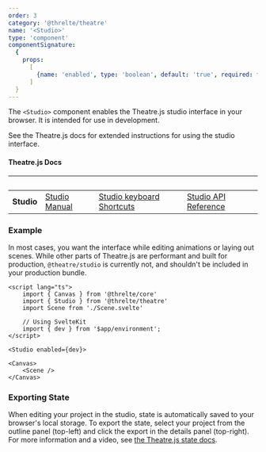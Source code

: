 ```yaml
---
order: 3
category: '@threlte/theatre'
name: '<Studio>'
type: 'component'
componentSignature:
  {
    props:
      [
        {name: 'enabled', type: 'boolean', default: 'true', required: false},
      ]
  }
---
```



The `<Studio>` component enables the Theatre.js studio interface in your browser. It is intended for use in development.

See the Theatre.js docs for extended instructions for using the studio interface.

#### Theatre.js Docs

|&nbsp;|&nbsp;|&nbsp;|&nbsp;|
|---|---|---|---|
| **Studio** | [Studio Manual](https://www.theatrejs.com/docs/0.5/manual/Studio)  | [Studio keyboard Shortcuts](https://www.theatrejs.com/docs/0.5/manual/keyboard-shortcuts) | [Studio API Reference](https://www.theatrejs.com/docs/0.5/api/studio)  |

### Example

In most cases, you want the interface while editing animations or laying out scenes. While other parts of Theatre.js are performant and built for production, `@theatre/studio` is currently not, and shouldn't be included in your production bundle.

```svelte
<script lang="ts">
	import { Canvas } from '@threlte/core'
	import { Studio } from '@threlte/theatre'
	import Scene from './Scene.svelte'

	// Using SvelteKit
	import { dev } from '$app/environment';
</script>

<Studio enabled={dev}>

<Canvas>
	<Scene />
</Canvas>
```

### Exporting State

When editing your project in the studio, state is automatically saved to your browser's local storage. To export the state, select your project from the outline panel (top-left) and click the export in the details panel (top-right). For more information and a video, see [the Theatre.js state docs](https://www.theatrejs.com/docs/latest/manual/projects#state).